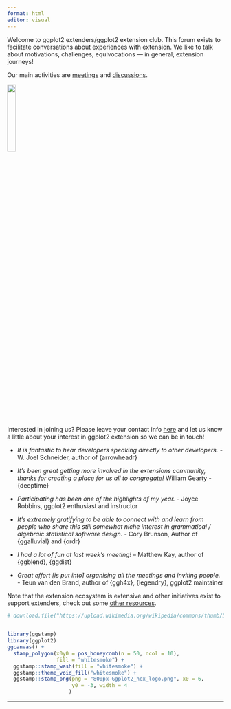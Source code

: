 ```yaml
---
format: html
editor: visual
---
```


Welcome to ggplot2 extenders/ggplot2 extension club. This forum exists to facilitate conversations about experiences with extension. We like to talk about motivations, challenges, equivocations — in general, extension journeys!

Our main activities are [meetings](./meetings.html) and [discussions](./discussion.html).

![](ggextenders-hex_files/figure-html/unnamed-chunk-1-1.png){width="20%"}

Interested in joining us? Please leave your contact info [here](https://docs.google.com/forms/d/e/1FAIpQLSe3M1KwUPrmTfEGuuQp0fZ0J7dZkk_82gb310JCvdouMTa_7Q/viewform) and let us know a little about your interest in ggplot2 extension so we can be in touch!

-   *It is fantastic to hear developers speaking directly to other developers.* - W. Joel Schneider, author of {arrowheadr}

-   *It's been great getting more involved in the extensions community, thanks for creating a place for us all to congregate!* William Gearty - {deeptime}

-   *Participating has been one of the highlights of my year.* - Joyce Robbins, ggplot2 enthusiast and instructor 


-   *It's extremely gratifying to be able to connect with and learn from people who share this still somewhat niche interest in grammatical / algebraic statistical software design.* - Cory Brunson, Author of {ggalluvial} and {ordr}




-   *I had a lot of fun at last week's meeting!* – Matthew Kay, author of {ggblend}, {ggdist}




-   *Great effort \[is put into\] organising all the meetings and inviting people.* - Teun van den Brand, author of {ggh4x}, {legendry}, ggplot2 maintainer





Note that the extension ecosystem is extensive and other initiatives exist to support extenders, check out some [other resources](./additional-resources.html).

```r
# download.file("https://upload.wikimedia.org/wikipedia/commons/thumb/5/5a/Ggplot2_hex_logo.png/800px-Ggplot2_hex_logo.png", destfile = "800px-Ggplot2_hex_logo.png")  
  

library(ggstamp)
library(ggplot2)
ggcanvas() + 
  stamp_polygon(x0y0 = pos_honeycomb(n = 50, ncol = 10), 
                fill = "whitesmoke") + 
  ggstamp::stamp_wash(fill = "whitesmoke") +
  ggstamp::theme_void_fill("whitesmoke") + 
  ggstamp::stamp_png(png = "800px-Ggplot2_hex_logo.png", x0 = 6,
                     y0 = -3, width = 4
                    )


```

------------------------------------------------------------------------
